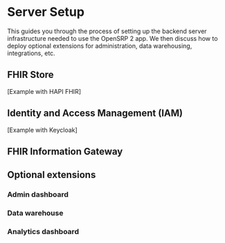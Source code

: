 # Server Setup

This guides you through the process of setting up the backend server infrastructure needed to use the OpenSRP 2 app. We then discuss how to deploy optional extensions for administration, data warehousing, integrations, etc.

## FHIR Store

[Example with HAPI FHIR]

## Identity and Access Management (IAM)

[Example with Keycloak]

## FHIR Information Gateway

## Optional extensions

### Admin dashboard

### Data warehouse

### Analytics dashboard
